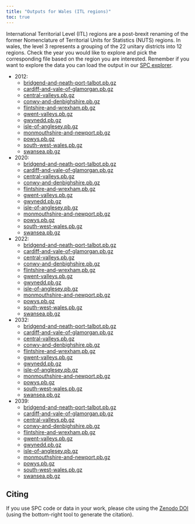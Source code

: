 ```yaml
---
title: "Outputs for Wales (ITL regions)"
toc: true
---
```


International Territorial Level (ITL) regions are a post-brexit renaming of the former Nomenclature of Territorial Units for Statistics (NUTS) regions. In wales, the level 3 represents a grouping of the 22 unitary districts into 12 regions. Check the year you would like to explore and pick the corresponding file based on the region you are interested. Remember if you want to explore the data you can load the output in our [SPC explorer](https://alan-turing-institute.github.io/uatk-spc/app/).

- 2012:
  - [bridgend-and-neath-port-talbot.pb.gz](https://ramp0storage.blob.core.windows.net/spc-output/v2.1/Wales/2012/bridgend-and-neath-port-talbot.pb.gz)
  - [cardiff-and-vale-of-glamorgan.pb.gz](https://ramp0storage.blob.core.windows.net/spc-output/v2.1/Wales/2012/cardiff-and-vale-of-glamorgan.pb.gz)
  - [central-valleys.pb.gz](https://ramp0storage.blob.core.windows.net/spc-output/v2.1/Wales/2012/central-valleys.pb.gz)
  - [conwy-and-denbighshire.pb.gz](https://ramp0storage.blob.core.windows.net/spc-output/v2.1/Wales/2012/conwy-and-denbighshire.pb.gz)
  - [flintshire-and-wrexham.pb.gz](https://ramp0storage.blob.core.windows.net/spc-output/v2.1/Wales/2012/flintshire-and-wrexham.pb.gz)
  - [gwent-valleys.pb.gz](https://ramp0storage.blob.core.windows.net/spc-output/v2.1/Wales/2012/gwent-valleys.pb.gz)
  - [gwynedd.pb.gz](https://ramp0storage.blob.core.windows.net/spc-output/v2.1/Wales/2012/gwynedd.pb.gz)
  - [isle-of-anglesey.pb.gz](https://ramp0storage.blob.core.windows.net/spc-output/v2.1/Wales/2012/isle-of-anglesey.pb.gz)
  - [monmouthshire-and-newport.pb.gz](https://ramp0storage.blob.core.windows.net/spc-output/v2.1/Wales/2012/monmouthshire-and-newport.pb.gz)
  - [powys.pb.gz](https://ramp0storage.blob.core.windows.net/spc-output/v2.1/Wales/2012/powys.pb.gz)
  - [south-west-wales.pb.gz](https://ramp0storage.blob.core.windows.net/spc-output/v2.1/Wales/2012/south-west-wales.pb.gz)
  - [swansea.pb.gz](https://ramp0storage.blob.core.windows.net/spc-output/v2.1/Wales/2012/swansea.pb.gz)

- 2020:
  - [bridgend-and-neath-port-talbot.pb.gz](https://ramp0storage.blob.core.windows.net/spc-output/v2.1/Wales/2020/bridgend-and-neath-port-talbot.pb.gz)
  - [cardiff-and-vale-of-glamorgan.pb.gz](https://ramp0storage.blob.core.windows.net/spc-output/v2.1/Wales/2020/cardiff-and-vale-of-glamorgan.pb.gz)
  - [central-valleys.pb.gz](https://ramp0storage.blob.core.windows.net/spc-output/v2.1/Wales/2020/central-valleys.pb.gz)
  - [conwy-and-denbighshire.pb.gz](https://ramp0storage.blob.core.windows.net/spc-output/v2.1/Wales/2020/conwy-and-denbighshire.pb.gz)
  - [flintshire-and-wrexham.pb.gz](https://ramp0storage.blob.core.windows.net/spc-output/v2.1/Wales/2020/flintshire-and-wrexham.pb.gz)
  - [gwent-valleys.pb.gz](https://ramp0storage.blob.core.windows.net/spc-output/v2.1/Wales/2020/gwent-valleys.pb.gz)
  - [gwynedd.pb.gz](https://ramp0storage.blob.core.windows.net/spc-output/v2.1/Wales/2020/gwynedd.pb.gz)
  - [isle-of-anglesey.pb.gz](https://ramp0storage.blob.core.windows.net/spc-output/v2.1/Wales/2020/isle-of-anglesey.pb.gz)
  - [monmouthshire-and-newport.pb.gz](https://ramp0storage.blob.core.windows.net/spc-output/v2.1/Wales/2020/monmouthshire-and-newport.pb.gz)
  - [powys.pb.gz](https://ramp0storage.blob.core.windows.net/spc-output/v2.1/Wales/2020/powys.pb.gz)
  - [south-west-wales.pb.gz](https://ramp0storage.blob.core.windows.net/spc-output/v2.1/Wales/2020/south-west-wales.pb.gz)
  - [swansea.pb.gz](https://ramp0storage.blob.core.windows.net/spc-output/v2.1/Wales/2020/swansea.pb.gz)

- 2022:
  - [bridgend-and-neath-port-talbot.pb.gz](https://ramp0storage.blob.core.windows.net/spc-output/v2.1/Wales/2022/bridgend-and-neath-port-talbot.pb.gz)
  - [cardiff-and-vale-of-glamorgan.pb.gz](https://ramp0storage.blob.core.windows.net/spc-output/v2.1/Wales/2022/cardiff-and-vale-of-glamorgan.pb.gz)
  - [central-valleys.pb.gz](https://ramp0storage.blob.core.windows.net/spc-output/v2.1/Wales/2022/central-valleys.pb.gz)
  - [conwy-and-denbighshire.pb.gz](https://ramp0storage.blob.core.windows.net/spc-output/v2.1/Wales/2022/conwy-and-denbighshire.pb.gz)
  - [flintshire-and-wrexham.pb.gz](https://ramp0storage.blob.core.windows.net/spc-output/v2.1/Wales/2022/flintshire-and-wrexham.pb.gz)
  - [gwent-valleys.pb.gz](https://ramp0storage.blob.core.windows.net/spc-output/v2.1/Wales/2022/gwent-valleys.pb.gz)
  - [gwynedd.pb.gz](https://ramp0storage.blob.core.windows.net/spc-output/v2.1/Wales/2022/gwynedd.pb.gz)
  - [isle-of-anglesey.pb.gz](https://ramp0storage.blob.core.windows.net/spc-output/v2.1/Wales/2022/isle-of-anglesey.pb.gz)
  - [monmouthshire-and-newport.pb.gz](https://ramp0storage.blob.core.windows.net/spc-output/v2.1/Wales/2022/monmouthshire-and-newport.pb.gz)
  - [powys.pb.gz](https://ramp0storage.blob.core.windows.net/spc-output/v2.1/Wales/2022/powys.pb.gz)
  - [south-west-wales.pb.gz](https://ramp0storage.blob.core.windows.net/spc-output/v2.1/Wales/2022/south-west-wales.pb.gz)
  - [swansea.pb.gz](https://ramp0storage.blob.core.windows.net/spc-output/v2.1/Wales/2022/swansea.pb.gz)

- 2032:
  - [bridgend-and-neath-port-talbot.pb.gz](https://ramp0storage.blob.core.windows.net/spc-output/v2.1/Wales/2032/bridgend-and-neath-port-talbot.pb.gz)
  - [cardiff-and-vale-of-glamorgan.pb.gz](https://ramp0storage.blob.core.windows.net/spc-output/v2.1/Wales/2032/cardiff-and-vale-of-glamorgan.pb.gz)
  - [central-valleys.pb.gz](https://ramp0storage.blob.core.windows.net/spc-output/v2.1/Wales/2032/central-valleys.pb.gz)
  - [conwy-and-denbighshire.pb.gz](https://ramp0storage.blob.core.windows.net/spc-output/v2.1/Wales/2032/conwy-and-denbighshire.pb.gz)
  - [flintshire-and-wrexham.pb.gz](https://ramp0storage.blob.core.windows.net/spc-output/v2.1/Wales/2032/flintshire-and-wrexham.pb.gz)
  - [gwent-valleys.pb.gz](https://ramp0storage.blob.core.windows.net/spc-output/v2.1/Wales/2032/gwent-valleys.pb.gz)
  - [gwynedd.pb.gz](https://ramp0storage.blob.core.windows.net/spc-output/v2.1/Wales/2032/gwynedd.pb.gz)
  - [isle-of-anglesey.pb.gz](https://ramp0storage.blob.core.windows.net/spc-output/v2.1/Wales/2032/isle-of-anglesey.pb.gz)
  - [monmouthshire-and-newport.pb.gz](https://ramp0storage.blob.core.windows.net/spc-output/v2.1/Wales/2032/monmouthshire-and-newport.pb.gz)
  - [powys.pb.gz](https://ramp0storage.blob.core.windows.net/spc-output/v2.1/Wales/2032/powys.pb.gz)
  - [south-west-wales.pb.gz](https://ramp0storage.blob.core.windows.net/spc-output/v2.1/Wales/2032/south-west-wales.pb.gz)
  - [swansea.pb.gz](https://ramp0storage.blob.core.windows.net/spc-output/v2.1/Wales/2032/swansea.pb.gz)

- 2039:
  - [bridgend-and-neath-port-talbot.pb.gz](https://ramp0storage.blob.core.windows.net/spc-output/v2.1/Wales/2039/bridgend-and-neath-port-talbot.pb.gz)
  - [cardiff-and-vale-of-glamorgan.pb.gz](https://ramp0storage.blob.core.windows.net/spc-output/v2.1/Wales/2039/cardiff-and-vale-of-glamorgan.pb.gz)
  - [central-valleys.pb.gz](https://ramp0storage.blob.core.windows.net/spc-output/v2.1/Wales/2039/central-valleys.pb.gz)
  - [conwy-and-denbighshire.pb.gz](https://ramp0storage.blob.core.windows.net/spc-output/v2.1/Wales/2039/conwy-and-denbighshire.pb.gz)
  - [flintshire-and-wrexham.pb.gz](https://ramp0storage.blob.core.windows.net/spc-output/v2.1/Wales/2039/flintshire-and-wrexham.pb.gz)
  - [gwent-valleys.pb.gz](https://ramp0storage.blob.core.windows.net/spc-output/v2.1/Wales/2039/gwent-valleys.pb.gz)
  - [gwynedd.pb.gz](https://ramp0storage.blob.core.windows.net/spc-output/v2.1/Wales/2039/gwynedd.pb.gz)
  - [isle-of-anglesey.pb.gz](https://ramp0storage.blob.core.windows.net/spc-output/v2.1/Wales/2039/isle-of-anglesey.pb.gz)
  - [monmouthshire-and-newport.pb.gz](https://ramp0storage.blob.core.windows.net/spc-output/v2.1/Wales/2039/monmouthshire-and-newport.pb.gz)
  - [powys.pb.gz](https://ramp0storage.blob.core.windows.net/spc-output/v2.1/Wales/2039/powys.pb.gz)
  - [south-west-wales.pb.gz](https://ramp0storage.blob.core.windows.net/spc-output/v2.1/Wales/2039/south-west-wales.pb.gz)
  - [swansea.pb.gz](https://ramp0storage.blob.core.windows.net/spc-output/v2.1/Wales/2039/swansea.pb.gz)

## Citing

If you use SPC code or data in your work, please cite using the [Zenodo
DOI](https://zenodo.org/badge/latestdoi/479038905) (using the bottom-right tool
to generate the citation).